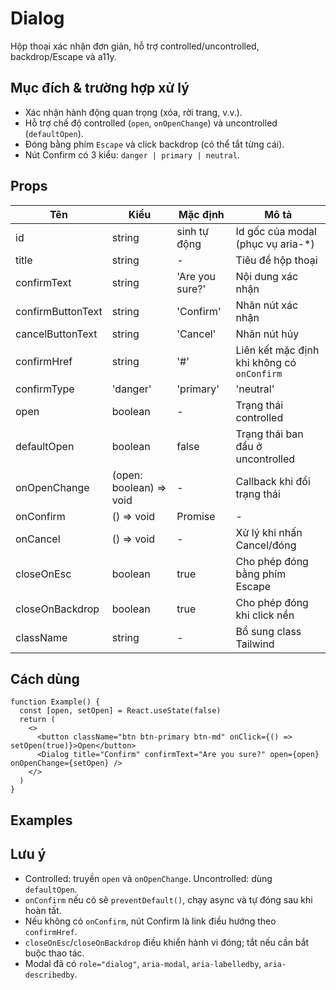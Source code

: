 
# Dialog

Hộp thoại xác nhận đơn giản, hỗ trợ controlled/uncontrolled, backdrop/Escape và a11y.

## Mục đích & trường hợp xử lý

- Xác nhận hành động quan trọng (xóa, rời trang, v.v.).
- Hỗ trợ chế độ controlled (`open`, `onOpenChange`) và uncontrolled (`defaultOpen`).
- Đóng bằng phím `Escape` và click backdrop (có thể tắt từng cái).
- Nút Confirm có 3 kiểu: `danger | primary | neutral`.

## Props

| Tên | Kiểu | Mặc định | Mô tả |
| --- | --- | --- | --- |
| id | string | sinh tự động | Id gốc của modal (phục vụ aria-*) |
| title | string | - | Tiêu đề hộp thoại |
| confirmText | string | 'Are you sure?' | Nội dung xác nhận |
| confirmButtonText | string | 'Confirm' | Nhãn nút xác nhận |
| cancelButtonText | string | 'Cancel' | Nhãn nút hủy |
| confirmHref | string | '#' | Liên kết mặc định khi không có `onConfirm` |
| confirmType | 'danger' | 'primary' | 'neutral' | 'danger' | Kiểu nút xác nhận |
| open | boolean | - | Trạng thái controlled |
| defaultOpen | boolean | false | Trạng thái ban đầu ở uncontrolled |
| onOpenChange | (open: boolean) => void | - | Callback khi đổi trạng thái |
| onConfirm | () => void | Promise<void> | - | Xử lý khi nhấn Confirm (prevent default, auto đóng sau khi xong) |
| onCancel | () => void | - | Xử lý khi nhấn Cancel/đóng |
| closeOnEsc | boolean | true | Cho phép đóng bằng phím Escape |
| closeOnBackdrop | boolean | true | Cho phép đóng khi click nền |
| className | string | - | Bổ sung class Tailwind |

## Cách dùng
```tsx
function Example() {
  const [open, setOpen] = React.useState(false)
  return (
    <>
      <button className="btn btn-primary btn-md" onClick={() => setOpen(true)}>Open</button>
      <Dialog title="Confirm" confirmText="Are you sure?" open={open} onOpenChange={setOpen} />
    </>
  )
}
```

## Examples

<DialogBasicDemo />
<DialogControlledDemo />
<DialogVariantsDemo />

## Lưu ý

- Controlled: truyền `open` và `onOpenChange`. Uncontrolled: dùng `defaultOpen`.
- `onConfirm` nếu có sẽ `preventDefault()`, chạy async và tự đóng sau khi hoàn tất.
- Nếu không có `onConfirm`, nút Confirm là link điều hướng theo `confirmHref`.
- `closeOnEsc`/`closeOnBackdrop` điều khiển hành vi đóng; tắt nếu cần bắt buộc thao tác.
- Modal đã có `role="dialog"`, `aria-modal`, `aria-labelledby`, `aria-describedby`.


